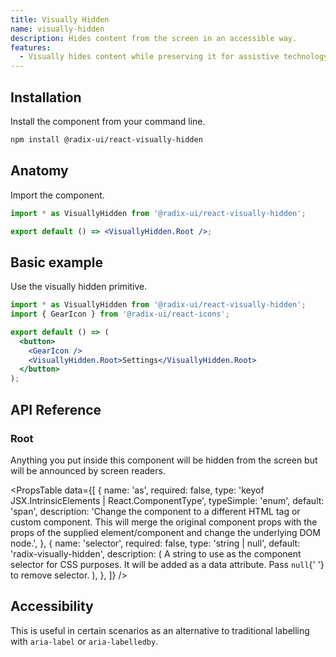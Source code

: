 ```yaml
---
title: Visually Hidden
name: visually-hidden
description: Hides content from the screen in an accessible way.
features:
  - Visually hides content while preserving it for assistive technology.
---
```


## Installation

Install the component from your command line.

```bash
npm install @radix-ui/react-visually-hidden
```

## Anatomy

Import the component.

```jsx
import * as VisuallyHidden from '@radix-ui/react-visually-hidden';

export default () => <VisuallyHidden.Root />;
```

## Basic example

Use the visually hidden primitive.

```jsx
import * as VisuallyHidden from '@radix-ui/react-visually-hidden';
import { GearIcon } from '@radix-ui/react-icons';

export default () => (
  <button>
    <GearIcon />
    <VisuallyHidden.Root>Settings</VisuallyHidden.Root>
  </button>
);
```

## API Reference

### Root

Anything you put inside this component will be hidden from the screen but will be announced by screen readers.

<PropsTable
  data={[
    {
      name: 'as',
      required: false,
      type: 'keyof JSX.IntrinsicElements | React.ComponentType<any>',
      typeSimple: 'enum',
      default: 'span',
      description:
        'Change the component to a different HTML tag or custom component. This will merge the original component props with the props of the supplied element/component and change the underlying DOM node.',
    },
    {
      name: 'selector',
      required: false,
      type: 'string | null',
      default: 'radix-visually-hidden',
      description: (
        <span>
          A string to use as the component selector for CSS purposes.
          It will be added as a data attribute. Pass <Code>null</Code>{' '}
          to remove selector.
        </span>
      ),
    },
  ]}
/>

## Accessibility

This is useful in certain scenarios as an alternative to traditional labelling with `aria-label` or `aria-labelledby`.
